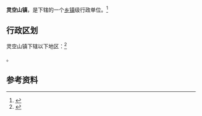 {{中国乡级行政区|14/04/31/102/000}}

'''灵空山镇'''，是{{PRC admin/fullname|14/04/31/102/000|3}}下辖的一个[[乡镇|乡镇]]级行政单位。<ref>{{PRC admin/ref sgc|{{PRC admin/parent|14/04/31/102/000}}}}</ref>

== 行政区划 ==

灵空山镇下辖以下地区：<ref>{{PRC admin/ref sgc|14/04/31/102/000}}</ref>

{{PRC admin/children|14/04/31/102/000}}。

== 参考资料 ==

{{reflist}}

{{行政区划小作品}}
{{PRC admin/navcat|14/04/31/102/000}}